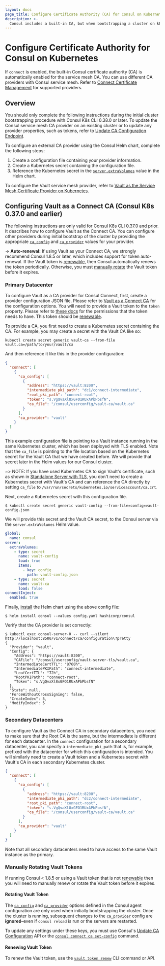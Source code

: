 ```yaml
---
layout: docs
page_title: Configure Certificate Authority (CA) for Consul on Kubernetes
description: >-
  Consul includes a built-in CA, but when bootstrapping a cluster on k8s, you can configure your service mesh to use a custom certificate provider instead. Learn how to configure Vault as an external CA in primary and secondary datacenters and manually rotate Vault tokens.
---
```


#  Configure Certificate Authority for Consul on Kubernetes

If `connect` is enabled, the built-in Consul certificate authority (CA) is automatically enabled for the service mesh CA. You can use different CA providers with Consul service mesh. Refer to [Connect Certificate Management](/docs/connect/ca) for supported providers. 

## Overview

You should only complete the following instructions during the initial cluster bootstrapping procedure with Consul K8s CLI 0.38.0 or later. To update the Consul service mesh CA provider on an existing cluster or to update any provider properties, such as tokens, refer to [Update CA Configuration Endpoint](/api-docs/connect/ca#update-ca-configuration).

To configure an external CA provider using the Consul Helm chart, complete the following steps:

1. Create a configuration file containing your provider information.
1. Create a Kubernetes secret containing the configuration file.
1. Reference the Kubernetes secret in the [`server.extraVolumes`](/docs/k8s/helm#v-server-extravolumes) value in the Helm chart.

To configure the Vault service mesh provider, refer to [Vault as the Service Mesh Certificate Provider on Kubernetes](/docs/k8s/deployment-configurations/vault/data-integration/connect-ca).

## Configuring Vault as a Connect CA (Consul K8s 0.37.0 and earlier)

The following instructions are only valid for Consul K8s CLI 0.37.0 and prior. It describes how to configure Vault as the Connect CA. You can configure other providers during initial bootstrap of the cluster by providing the appropriate [`ca_config`] and [`ca_provider`] values for your provider.

-> **Auto-renewal:** If using Vault as your Connect CA, we strongly recommend Consul 1.8.5 or later, which includes support for token auto-renewal. If the Vault token is [renewable](https://www.vaultproject.io/api-docs/auth/token#renewable), then Consul automatically renews the token periodically. Otherwise, you must [manually rotate](#manually-rotating-vault-tokens) the Vault token before it expires.

### Primary Datacenter

To configure Vault as a CA provider for Consul Connect,
first, create a provider configuration JSON file.
Please refer to [Vault as a Connect CA](/docs/connect/ca/vault) for the configuration options.
You will need to provide a Vault token to the `token` property.
Please refer to [these docs](/docs/connect/ca/vault#token) for the permissions that the token needs to have.
This token should be [renewable](https://www.vaultproject.io/api-docs/auth/token#renewable).

To provide a CA, you first need to create a Kubernetes secret containing the CA.
For example, you may create a secret with the Vault CA like so:

```shell-session
kubectl create secret generic vault-ca --from-file vault.ca=/path/to/your/vault/ca
```

And then reference it like this in the provider configuration:

<CodeBlockConfig filename="vault-config.json" highlight="10">

```json
{
  "connect": [
    {
      "ca_config": [
        {
          "address": "https://vault:8200",
          "intermediate_pki_path": "dc1/connect-intermediate",
          "root_pki_path": "connect-root",
          "token": "s.VgQvaXl8xGFO1RUxAPbPbsfN",
          "ca_file": "/consul/userconfig/vault-ca/vault.ca"
        }
      ],
      "ca_provider": "vault"
    }
  ]
}
```

</CodeBlockConfig>

This example configuration file is pointing to a Vault instance running in the same Kubernetes cluster,
which has been deployed with TLS enabled. Note that the `ca_file` is pointing to the file location
based on the Kubernetes secret for the Vault CA that we have created before.
We will provide that secret later in the Helm values for our Consul cluster.

~> NOTE: If you have used Kubernetes CA to sign Vault's certificate,
such as shown in [Standalone Server with TLS](https://www.vaultproject.io/docs/platform/k8s/helm/examples/standalone-tls),
you don't need to create a Kubernetes secret with Vault's CA and can reference the CA directly
by setting `ca_file` to `/var/run/secrets/kubernetes.io/serviceaccount/ca.crt`.

Next, create a Kubernetes secret with this configuration file.

```shell-session
$ kubectl create secret generic vault-config --from-file=config=vault-config.json
```

We will provide this secret and the Vault CA secret, to the Consul server via the
`server.extraVolumes` Helm value.

<CodeBlockConfig filename="config.yaml" highlight="4-13">

  ```yaml
  global:
    name: consul
  server:
    extraVolumes:
      - type: secret
        name: vault-config
        load: true
        items:
          - key: config
            path: vault-config.json
      - type: secret
        name: vault-ca
        load: false
  connectInject:
    enabled: true
  ```

</CodeBlockConfig>

Finally, [install](/docs/k8s/installation/install#installing-consul) the Helm chart using the above config file:

```shell-session
$ helm install consul --values config.yaml hashicorp/consul
```

Verify that the CA provider is set correctly:

```shell-session
$ kubectl exec consul-server-0 -- curl --silent http://localhost:8500/v1/connect/ca/configuration\?pretty
{
  "Provider": "vault",
  "Config": {
    "Address": "https://vault:8200",
    "CAFile": "/consul/userconfig/vault-server-tls/vault.ca",
    "IntermediateCertTTL": "8760h",
    "IntermediatePKIPath": "connect-intermediate",
    "LeafCertTTL": "72h",
    "RootPKIPath": "connect-root",
    "Token": "s.VgQvaXl8xGFO1RUxAPbPbsfN"
  },
  "State": null,
  "ForceWithoutCrossSigning": false,
  "CreateIndex": 5,
  "ModifyIndex": 5
}
```

### Secondary Datacenters

To configure Vault as the Connect CA in secondary datacenters, you need to make sure that the Root CA is the same,
but the intermediate is different for each datacenter. In the `connect` configuration for a secondary datacenter,
you can specify a `intermediate_pki_path` that is, for example, prefixed with the datacenter
for which this configuration is intended.
You will similarly need to create a Vault token and a Kubernetes secret with
Vault's CA in each secondary Kubernetes cluster.

<CodeBlockConfig highlight="7">

```json
{
  "connect": [
    {
      "ca_config": [
        {
          "address": "https://vault:8200",
          "intermediate_pki_path": "dc2/connect-intermediate",
          "root_pki_path": "connect-root",
          "token": "s.VgQvaXl8xGFO1RUxAPbPbsfN",
          "ca_file": "/consul/userconfig/vault-ca/vault.ca"
        }
      ],
      "ca_provider": "vault"
    }
  ]
}
```

</CodeBlockConfig>

Note that all secondary datacenters need to have access to the same Vault instance as the primary.

### Manually Rotating Vault Tokens

If running Consul < 1.8.5 or using a Vault token that is not [renewable](https://www.vaultproject.io/api-docs/auth/token#renewable)
then you will need to manually renew or rotate the Vault token before it expires.

#### Rotating Vault Token

The [`ca_config`] and [`ca_provider`] options defined in the Consul agent
configuration are only used when initially bootstrapping the cluster. Once the
cluster is running, subsequent changes to the [`ca_provider`] config are **ignored**–even if `consul reload` is run or the servers are restarted.

To update any settings under these keys, you must use Consul's [Update CA Configuration](/api-docs/connect/ca#update-ca-configuration) API or the [`consul connect ca set-config`](/commands/connect/ca#set-config) command.

#### Renewing Vault Token

To renew the Vault token, use the [`vault token renew`](https://www.vaultproject.io/docs/commands/token/renew) CLI command
or API.

[`ca_config`]: /docs/agent/options#connect_ca_config
[`ca_provider`]: /docs/agent/options#connect_ca_provider
